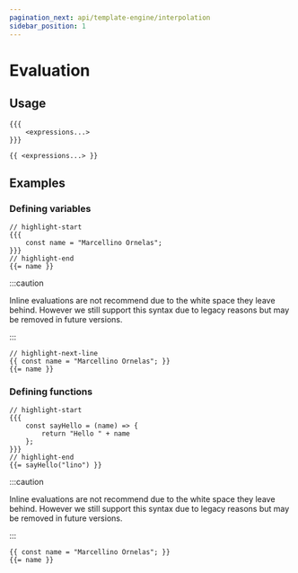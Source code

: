 ```yaml
---
pagination_next: api/template-engine/interpolation
sidebar_position: 1
---
```



# Evaluation

## Usage

<Tabs>
<TabItem value="block" label="Block">

```text
{{{
    <expressions...>
}}}
```

</TabItem>

<TabItem value="inline" label="Inline">

```text
{{ <expressions...> }}
```

</TabItem>
</Tabs>

## Examples

### Defining variables

<Tabs>
<TabItem value="block" label="Block">

<Dot>

```text
// highlight-start
{{{
    const name = "Marcellino Ornelas";
}}}
// highlight-end
{{= name }}
```

</Dot>

</TabItem>

<TabItem value="inline" label="Inline">

:::caution

Inline evaluations are not recommend due to the white space they leave behind.
However we still support this syntax due to legacy reasons but may be removed in
future versions.

:::

<Dot>

```text
// highlight-next-line
{{ const name = "Marcellino Ornelas"; }}
{{= name }}
```

</Dot>

</TabItem>
</Tabs>

### Defining functions

<Tabs>
<TabItem value="block" label="Block">

<Dot>

```text
// highlight-start
{{{
    const sayHello = (name) => {
        return "Hello " + name
    };
}}}
// highlight-end
{{= sayHello("lino") }}
```

</Dot>

</TabItem>

<TabItem value="inline" label="Inline">

:::caution

Inline evaluations are not recommend due to the white space they leave behind.
However we still support this syntax due to legacy reasons but may be removed in
future versions.

:::

<Dot>

```text
{{ const name = "Marcellino Ornelas"; }}
{{= name }}
```

</Dot>

</TabItem>
</Tabs>
